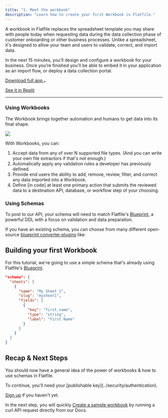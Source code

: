 ```yaml
---
title: "1. Meet the workbook"
description: "Learn how to create your first Workbook in Flatfile."
---
```

A workbook in Flatfile replaces the spreadsheet template you may share 
with people today when requesting data during the data collection phase 
of customer onboarding or other business processes. Unlike a spreadsheet, 
it's designed to allow your team and users to validate, correct, and import data.


In the next 15 minutes, you’ll design and configure a workbook 
for your business. Once you’re finished you’ll be able to embed it in your application 
as an import flow, or deploy a data collection portal.

<a target="_blank" class="group px-4 py-1.5 relative inline-flex items-center rounded-full shadow-sm text-sm font-medium" 
href="https://github.com/FlatFilers">
    <span class="absolute inset-0 bg-primary-dark rounded-full group-hover:opacity-[0.9]"></span>
    <span class="z-10 mr-2 text-white">Download full app</span>
    <svg width="6" height="3" class="h-2 overflow-visible -rotate-90 text-white" aria-hidden="true"><path d="M0 0L3 3L6 0" fill="none" stroke="currentColor" stroke-width="1.5" stroke-linecap="round"></path></svg>
</a>

<a target="_blank" href="https://replit.com/@AshleyMulligan/BogusFinancialAssembler#index.ts" class="font-medium hover:text-primary dark:hover:text-primary-light py-1.5 mx-4">See it in Replit</a>

---

### Using Workbooks

The Workbook brings together automation and humans to get data into its final shape. 

<img src="../images/quickstart/workbook.png" caption="The Flatfile Workbook"/>

With Workbooks, you can:
1. Accept data from any of over N supported file types. (And you can write your own file extractors if that's not enough.)
2. Automatically apply any validation rules a developer has previously defined.
3. Provide end users the ability to add, remove, review, filter, and correct any data imported into a Workbook.
4. Define [in code] at least one primary action that submits the reviewed data to a destination API, database, or workflow step of your choosing.


### Using Schemas

To post to our API, your schema will need to match Flatfile's <Tooltip tip="Learn more about Blueprint">[Blueprint](../blueprint/overview)</Tooltip>, a powerful DDL with a focus on validation and data preparation.  

If you have an existing schema, you can choose from many different open-source [blueprint converter plugins](https://plugins.flatfile.com) like:

<CardGroup cols={4}>
  <Card color="#CB3837" title="@flatfile/plugin-json-schema" icon="npm" href="npmjs.com">
  </Card>
  <Card color="#CB3837" title="@flatfile/plugin-sql-ddl" icon="npm" href="npmjs.com">
  </Card>
  <Card color="#CB3837" title="@flatfile/plugin-openapi" icon="npm" href="npmjs.com">
  </Card>
  <Card color="#CB3837" title="@flatfile/plugin-graphql" icon="npm" href="npmjs.com">
  </Card>
</CardGroup>

## Building your first Workbook

For this tutorial, we're going to use a simple schema 
that's already using Flatfile's <Tooltip tip="Learn more about Blueprint">[Blueprint](../blueprint/overview)</Tooltip>.

```json simple_blueprint
"schema": {
  "sheets": [
    {
      "name": "My Sheet 1",
      "slug": "mysheet1",
      "fields": [
        {
          "key": "first_name",
          "type": "string",
          "label": "First Name"
        }
      ]
    }
  ]
}
```

## Recap & Next Steps

You should now have a general idea of the power of workbooks & how to use schemas in Flatfile.

<Info>
To continue, you'll need your [publishable key](../security/authentication). 

[Sign up](https://dashboard.flatfile.com/account/sign-up) if you haven't yet.
</Info>

In the next step, you will quickly [Create a sample workbook](/create-workbook) by running a curl API request directly from our Docs.

